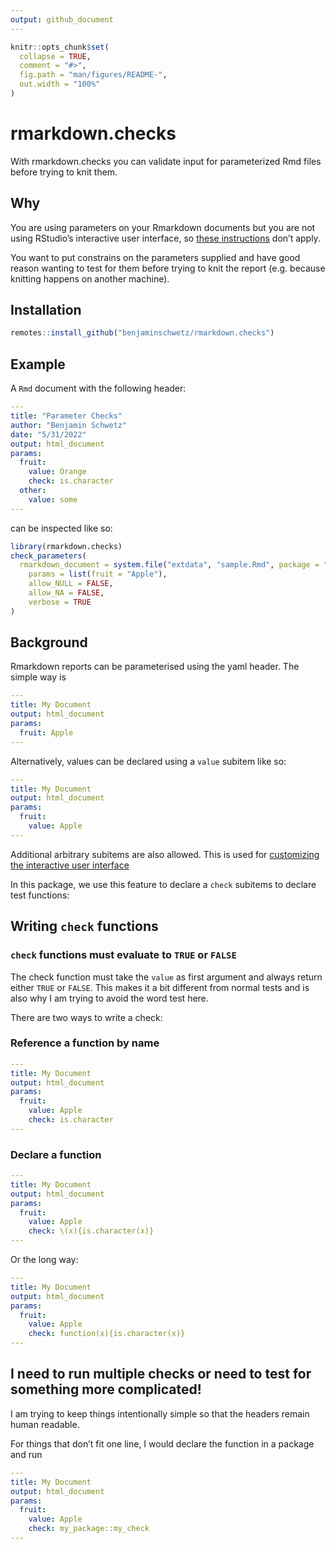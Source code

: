```yaml
---
output: github_document
---
```


<!-- README.md is generated from README.Rmd. Please edit that file -->

```r
knitr::opts_chunk$set(
  collapse = TRUE,
  comment = "#>",
  fig.path = "man/figures/README-",
  out.width = "100%"
)
```

# rmarkdown.checks

<!-- badges: start -->
<!-- badges: end -->

With rmarkdown.checks you can validate input for parameterized Rmd files before trying to knit them.

## Why 

You are using parameters on your Rmarkdown documents but you are not using RStudio's  interactive user interface, so [these instructions](https://bookdown.org/yihui/rmarkdown/params-knit.html) don't apply. 

You  want to put constrains on the parameters supplied and have good reason wanting to test for them before trying to knit the report (e.g. because knitting happens on another machine).

## Installation

``` r
remotes::install_github("benjaminschwetz/rmarkdown.checks")
```

## Example

A `Rmd` document with the following header:

```yaml
---
title: "Parameter Checks"
author: "Benjamin Schwetz"
date: "5/31/2022"
output: html_document
params:
  fruit:
    value: Orange
    check: is.character
  other:
    value: some
---
```

can be inspected like so:

```r
library(rmarkdown.checks)
check_parameters(
  rmarkdown_document = system.file("extdata", "sample.Rmd", package = "rmarkdown.checks"),
    params = list(fruit = "Apple"),
    allow_NULL = FALSE,
    allow_NA = FALSE,
    verbose = TRUE
)
```

## Background

Rmarkdown reports can be parameterised using the yaml header. The simple way is 

```yaml
---
title: My Document
output: html_document
params:
  fruit: Apple
---
```

Alternatively,  values can be declared using a `value` subitem like so:

```yaml
---
title: My Document
output: html_document
params:
  fruit: 
    value: Apple
---
```

Additional arbitrary subitems are also allowed. This is used for [customizing the interactive user interface](https://bookdown.org/yihui/rmarkdown/params-knit.html)


In this package, we use this feature to declare a `check` subitems to declare test functions:

## Writing `check` functions

### `check` functions must evaluate to `TRUE` or `FALSE`

The check function must take the `value` as first argument and always return either `TRUE` or `FALSE`. This makes it a bit different from normal tests and is also why I am trying to avoid the word test here.

There are two ways to write a check:

### Reference a function by name 

```yaml
---
title: My Document
output: html_document
params:
  fruit: 
    value: Apple
    check: is.character
---
```

### Declare a function

```yaml
---
title: My Document
output: html_document
params:
  fruit: 
    value: Apple
    check: \(x){is.character(x)}
---
```

Or the long way:

```yaml
---
title: My Document
output: html_document
params:
  fruit: 
    value: Apple
    check: function(x){is.character(x)}
---
```

## I need to run multiple checks or need to test for something more complicated!

I am trying to keep things intentionally simple so that the headers remain human readable.

For things that don't fit one line, I would declare the function in a package and run

```yaml
---
title: My Document
output: html_document
params:
  fruit: 
    value: Apple
    check: my_package::my_check
---
```
